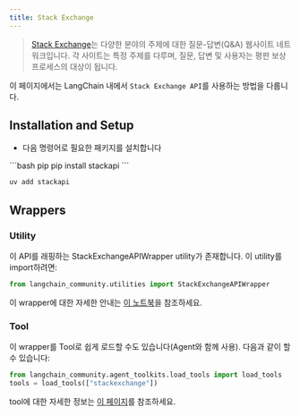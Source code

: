 ```yaml
---
title: Stack Exchange
---
```


>[Stack Exchange](https://en.wikipedia.org/wiki/Stack_Exchange)는 다양한 분야의 주제에 대한
질문-답변(Q&A) 웹사이트 네트워크입니다. 각 사이트는 특정 주제를 다루며,
질문, 답변 및 사용자는 평판 보상 프로세스의 대상이 됩니다.

이 페이지에서는 LangChain 내에서 `Stack Exchange API`를 사용하는 방법을 다룹니다.

## Installation and Setup
- 다음 명령어로 필요한 패키지를 설치합니다
<CodeGroup>
```bash pip
pip install stackapi
```

```bash uv
uv add stackapi
```
</CodeGroup>

## Wrappers

### Utility

이 API를 래핑하는 StackExchangeAPIWrapper utility가 존재합니다. 이 utility를 import하려면:

```python
from langchain_community.utilities import StackExchangeAPIWrapper
```

이 wrapper에 대한 자세한 안내는 [이 노트북](/oss/integrations/tools/stackexchange)을 참조하세요.

### Tool

이 wrapper를 Tool로 쉽게 로드할 수도 있습니다(Agent와 함께 사용).
다음과 같이 할 수 있습니다:
```python
from langchain_community.agent_toolkits.load_tools import load_tools
tools = load_tools(["stackexchange"])
```

tool에 대한 자세한 정보는 [이 페이지](/oss/integrations/tools)를 참조하세요.